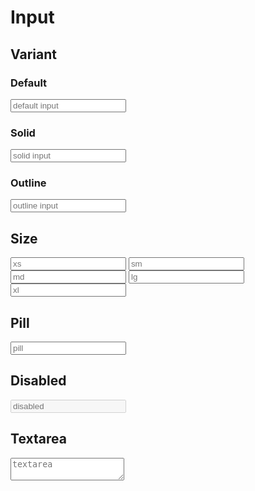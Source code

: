 
# Input

## Variant

### Default

<CodeDemo overrideClasses="input">
  <input className="!input success" placeholder="default input" />
</CodeDemo>

### Solid

<CodeDemo overrideClasses="input">
  <input className="!input solid success" placeholder="solid input" />
</CodeDemo>

### Outline

<CodeDemo overrideClasses="input">
  <input className="!input outline success" placeholder="outline input" />
</CodeDemo>

## Size

<CodeDemo overrideClasses="input">
  <div className="grid gap-4">
    <input className="!input success xs" placeholder="xs" />
    <input className="!input success sm" placeholder="sm" />
    <input className="!input success md" placeholder="md" />
    <input className="!input success lg" placeholder="lg" />
    <input className="!input success xl" placeholder="xl" />
  </div>
</CodeDemo>

## Pill

<CodeDemo overrideClasses="input">
  <input className="!input success pill" placeholder="pill" />
</CodeDemo>

## Disabled

<CodeDemo overrideClasses="input">
  <input className="!input success" disabled placeholder="disabled" />
</CodeDemo>

## Textarea

<CodeDemo overrideClasses="input">
  <textarea className="!input success" placeholder="textarea"></textarea>
</CodeDemo>
